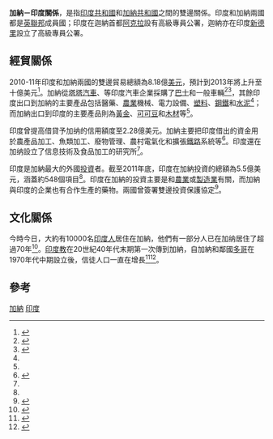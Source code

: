 {{Infobox Bilateral relations|加納－印度|India|Ghana|map=Ghana India Locator.png}}
'''加納－印度關係'''，是指[[印度共和國|印度共和國]]和[[加納共和國|加納共和國]]之間的雙邊關係。印度和加納兩國都是[[英聯邦|英聯邦]]成員國；印度在迦納首都[[阿克拉|阿克拉]]設有高級專員公署，迦納亦在印度[[新德里|新德里]]設立了高級專員公署。

== 經貿關係 ==
2010-11年印度和加納兩國的雙邊貿易總額為8.18億[[美元|美元]]，預計到2013年將上升至十億美元<ref>{{cite news|title=India aims to double trade with W. Africa|url=http://www.thehindu.com/business/Economy/article3624588.ece|accessdate=2013-01-01|newspaper=The Hindu|date=2012-07-10|archive-date=2014-04-19|archive-url=https://web.archive.org/web/20140419011736/http://www.thehindu.com/business/Economy/article3624588.ece|dead-url=no}}</ref>。加納從[[塔塔汽車|塔塔汽車]]、{{link-en|阿斯霍克雷蘭德公司|Ashok Leyland}}等印度汽車企業採購了[[巴士|巴士]]和一般車輛<ref>{{cite news|title=Tata Motors to sell cars in Ghana|url=http://www.expressindia.com/news/fullstory.php?newsid=75595|accessdate=2013-01-01|newspaper=The Indian Express|date=2006-10-16|archive-date=2013-01-23|archive-url=https://archive.today/20130123010427/http://www.expressindia.com/news/fullstory.php?newsid=75595|dead-url=yes}}</ref><ref>{{cite news|title=Ashok Leyland delivers 100 buses to Ghanaian firm|url=http://www.business-standard.com/india/news/ashok-leyland-delivers-100-buses-to-ghanaian-firm/476962/|accessdate=2013-01-01|newspaper=Business Standard|date=2012-06-11|archive-date=2012-08-12|archive-url=https://web.archive.org/web/20120812034424/http://www.business-standard.com/india/news/ashok-leyland-delivers-100-buses-to-ghanaian-firm/476962/|dead-url=no}}</ref>，其餘印度出口到加納的主要產品包括醫藥、[[農業|農業]]機械、電力設備、[[塑料|塑料]]、[[鋼鐵|鋼鐵]]和[[水泥|水泥]]<ref name="mea" />；而加納出口到印度的主要產品則為[[黃金|黃金]]、[[可可豆|可可豆]]和[[木材|木材]]等<ref name="mea" />。

印度曾提高借貸予加纳的信用額度至2.28億美元。加納主要把印度借出的資金用於農產品加工、魚類加工、廢物管理、農村電氣化和擴張[[鐵路|鐵路]]系統等<ref name="ghanabizmedia">{{cite web|title=Evolving India-Africa commerce relations: Ghana's lot|url=http://www.ghanabizmedia.com/ghanabizmedia/july-2012-diplomatic-relations/716-evolving-india-africa-commerce-relations-ghanas-lot.html|accessdate=2013-01-01|archive-url=https://web.archive.org/web/20130416211607/http://www.ghanabizmedia.com/ghanabizmedia/july-2012-diplomatic-relations/716-evolving-india-africa-commerce-relations-ghanas-lot.html|archive-date=2013-04-16|dead-url=yes}}</ref>。印度還在加纳設立了信息技術及食品加工的研究所<ref name="mea" />。

印度是加納最大的外國[[投資|投資]]者。截至2011年底，印度在加納投資的總額為5.5億美元，涵蓋約548個項目<ref name="ghanabizmedia" />。印度在加納的投資主要是和[[農業|農業]]或[[製造業|製造業]]有關，而加納與印度的企業也有合作生產的藥物。兩國曾簽署雙邊投資保護協定<ref>{{cite book|title=Doing Business in Ghana|year=2012|publisher=KPMG|location=Accra|pages=15, 21|url=http://www.kpmg.com/GH/en/Documents/Doing%20business%20in%20Ghana%20-2012.pdf|access-date=2014-07-12|archive-date=2014-06-11|archive-url=https://web.archive.org/web/20140611133348/http://www.kpmg.com/GH/en/Documents/Doing%20business%20in%20Ghana%20-2012.pdf|dead-url=no}}</ref>。

== 文化關係 ==
今時今日，大約有10000名[[印度人|印度人]]居住在加納，他們有一部分人已在加纳居住了超過70年<ref name="mea">{{cite web|title=India-Ghana Relations|url=http://www.mea.gov.in/Portal/ForeignRelation/Ghana-January-2012.pdf|publisher=Ministry of External Affairs, Government of India|accessdate=2013-01-01|archive-date=2013-10-05|archive-url=https://web.archive.org/web/20131005001808/http://www.mea.gov.in/Portal/ForeignRelation/Ghana-January-2012.pdf|dead-url=no}}</ref>。[[印度教|印度教]]在20世紀40年代末期第一次傳到加納，自加納和鄰國[[多哥|多哥]]在1970年代中期設立{{link-en|印度教寺廟|Hindu temple}}後，信徒人口一直在增長<ref>{{cite news|title=Ghana's unique African-Hindu temple|url=http://www.bbc.co.uk/news/10401741|accessdate=2013-01-01|newspaper=BBC|date=2010-06-29|archive-date=2013-01-08|archive-url=https://www.webcitation.org/6DWOpVMhW?url=http://www.bbc.co.uk/news/10401741|dead-url=no}}</ref><ref>{{cite news|title=Hinduism spreads in Ghana, reaches Togo|url=http://www.indiaafricaconnect.in/index.php?param=news/3610/india-in-africa/117|accessdate=2013-01-01|archive-url=https://web.archive.org/web/20130723005509/http://www.indiaafricaconnect.in/index.php?param=news%2F3610%2Findia-in-africa%2F117|archive-date=2013-07-23|dead-url=yes}}</ref>。

== 參考 ==
{{reflist}}

{{加納外交}}
{{印度外交}}

[[Category:印度雙邊關係|加納]]
[[Category:加纳雙邊關係|印度]]